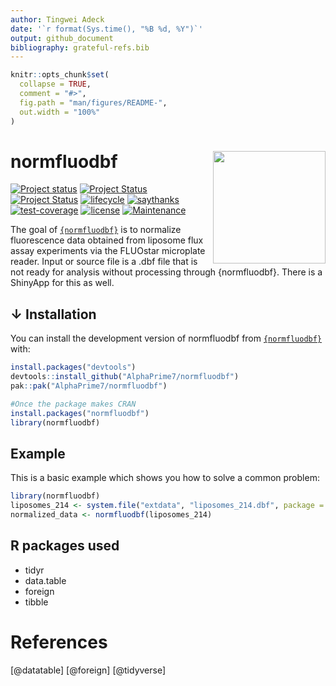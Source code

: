 ```yaml
---
author: Tingwei Adeck
date: '`r format(Sys.time(), "%B %d, %Y")`'
output: github_document
bibliography: grateful-refs.bib
---
```


<!-- README.md is generated from README.Rmd. Please edit that file -->

```r
knitr::opts_chunk$set(
  collapse = TRUE,
  comment = "#>",
  fig.path = "man/figures/README-",
  out.width = "100%"
)
```

# normfluodbf <img src="man/figures/logo.png" align="right" width="180" />

[![Project status](https://www.repostatus.org/badges/latest/concept.svg)](https://github.com/AlphaPrime7/normfluodbf/commits) 
[![Project Status](https://www.repostatus.org/badges/latest/active.svg)](https://github.com/AlphaPrime7/normfluodbf/commits)
[![Project Status](https://www.repostatus.org/badges/latest/wip.svg)](https://github.com/AlphaPrime7/normfluodbf/commits)
[![lifecycle](https://img.shields.io/badge/lifecycle-maturing-blue.svg)](https://lifecycle.r-lib.org/articles/stages.html) 
[![saythanks](https://img.shields.io/badge/say-thanks-ff69b4.svg)](https://saythanks.io/to/GuangchuangYu)
[![test-coverage](https://github.com/AlphaPrime7/normfluodbf/actions/workflows/test-coverage.yaml/badge.svg)](https://github.com/AlphaPrime7/normfluodbf/actions/workflows/test-coverage.yaml)
[![license](https://img.shields.io/badge/license-GPL--3-blue.svg)](https://www.gnu.org/licenses/gpl-3.0.en.html)
[![Maintenance](https://img.shields.io/badge/Maintained%3F-yes-green.svg)](https://GitHub.com/Nelson-Gon/mde/graphs/commit-activity)


The goal of [`{normfluodbf}`](https://github.com/AlphaPrime7/normfluodbf) is to normalize fluorescence data obtained from liposome flux assay experiments via the FLUOstar microplate reader. Input or source file is a .dbf file that is not ready for analysis without processing through {normfluodbf}. There is a ShinyApp for this as well.

## &darr; Installation

You can install the development version of normfluodbf from [`{normfluodbf}`](https://github.com/AlphaPrime7/normfluodbf) with:

``` r
install.packages("devtools")
devtools::install_github("AlphaPrime7/normfluodbf")
pak::pak("AlphaPrime7/normfluodbf")

#Once the package makes CRAN
install.packages("normfluodbf")
library(normfluodbf)
```

## Example

This is a basic example which shows you how to solve a common problem:

```r
library(normfluodbf)
liposomes_214 <- system.file("extdata", "liposomes_214.dbf", package = "normfluodbf")
normalized_data <- normfluodbf(liposomes_214)
```

## R packages used
- tidyr
- data.table
- foreign
- tibble

# References
[@datatable]
[@foreign]
[@tidyverse]
